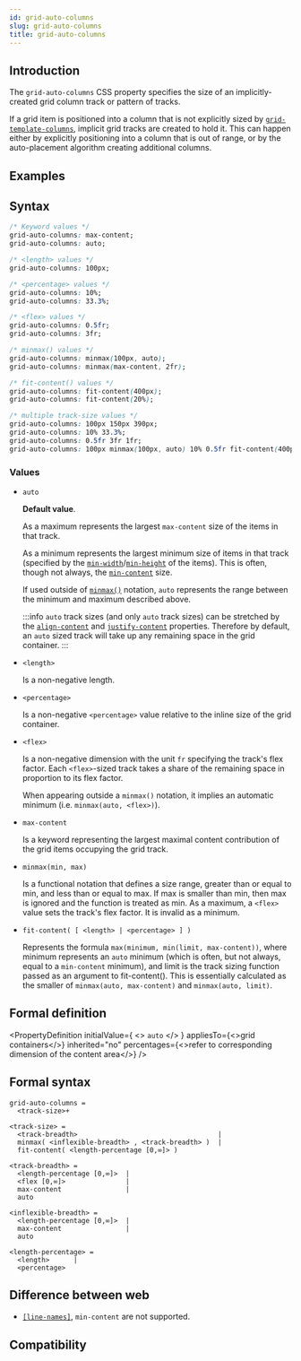 ```yaml
---
id: grid-auto-columns
slug: grid-auto-columns
title: grid-auto-columns
---
```


## Introduction

The `grid-auto-columns` CSS property specifies the size of an implicitly-created grid column track or pattern of tracks.

If a grid item is positioned into a column that is not explicitly sized by [`grid-template-columns`](./grid-template-columns), implicit grid tracks are created to hold it. This can happen either by explicitly positioning into a column that is out of range, or by the auto-placement algorithm creating additional columns.

## Examples


<Go
  example="css-api"
  defaultFile="src/grid-auto-columns/App.tsx"
  img="https://lf-lynx.tiktok-cdns.com/obj/lynx-artifacts-oss-sg/lynx-website/assets/doc/css/grid-auto-columns.png"
  defaultEntryFile="dist/grid-auto-columns.lynx.bundle"
  entry="src/grid-auto-columns"
/>

## Syntax

```css
/* Keyword values */
grid-auto-columns: max-content;
grid-auto-columns: auto;

/* <length> values */
grid-auto-columns: 100px;

/* <percentage> values */
grid-auto-columns: 10%;
grid-auto-columns: 33.3%;

/* <flex> values */
grid-auto-columns: 0.5fr;
grid-auto-columns: 3fr;

/* minmax() values */
grid-auto-columns: minmax(100px, auto);
grid-auto-columns: minmax(max-content, 2fr);

/* fit-content() values */
grid-auto-columns: fit-content(400px);
grid-auto-columns: fit-content(20%);

/* multiple track-size values */
grid-auto-columns: 100px 150px 390px;
grid-auto-columns: 10% 33.3%;
grid-auto-columns: 0.5fr 3fr 1fr;
grid-auto-columns: 100px minmax(100px, auto) 10% 0.5fr fit-content(400px);
```

### Values

- `auto`

  **Default value**.

  As a maximum represents the largest `max-content` size of the items in that track.

  As a minimum represents the largest minimum size of items in that track (specified by the [`min-width`](./min-width)/[`min-height`](./min-height) of the items). This is often, though not always, the [`min-content`](https://developer.mozilla.org/en-US/docs/Web/CSS/min-content) size.

  If used outside of [`minmax()`](https://developer.mozilla.org/en-US/docs/Web/CSS/minmax) notation, `auto` represents the range between the minimum and maximum described above.

  :::info
  `auto` track sizes (and only `auto` track sizes) can be stretched by the [`align-content`](./align-content.mdx) and [`justify-content`](./justify-content.mdx) properties. Therefore by default, an `auto` sized track will take up any remaining space in the grid container.
  :::

- `<length>`

  Is a non-negative length.

- `<percentage>`

  Is a non-negative `<percentage>` value relative to the inline size of the grid container.

- `<flex>`

  Is a non-negative dimension with the unit `fr` specifying the track's flex factor. Each `<flex>`-sized track takes a share of the remaining space in proportion to its flex factor.

  When appearing outside a `minmax()` notation, it implies an automatic minimum (i.e. `minmax(auto, <flex>)`).

- `max-content`

  Is a keyword representing the largest maximal content contribution of the grid items occupying the grid track.

- `minmax(min, max)`

  Is a functional notation that defines a size range, greater than or equal to min, and less than or equal to max. If max is smaller than min, then max is ignored and the function is treated as min. As a maximum, a `<flex>` value sets the track's flex factor. It is invalid as a minimum.

- `fit-content( [ <length> | <percentage> ] )`

  Represents the formula `max(minimum, min(limit, max-content))`, where minimum represents an `auto` minimum (which is often, but not always, equal to a `min-content` minimum), and limit is the track sizing function passed as an argument to fit-content(). This is essentially calculated as the smaller of `minmax(auto, max-content)` and `minmax(auto, limit)`.

## Formal definition


<PropertyDefinition
  initialValue={
    <>
      <code>auto</code>
    </>
  }
  appliesTo={<>grid containers</>}
  inherited="no"
  percentages={<>refer to corresponding dimension of the content area</>}
/>

## Formal syntax

```
grid-auto-columns =
  <track-size>+

<track-size> =
  <track-breadth>                                   |
  minmax( <inflexible-breadth> , <track-breadth> )  |
  fit-content( <length-percentage [0,∞]> )

<track-breadth> =
  <length-percentage [0,∞]>  |
  <flex [0,∞]>               |
  max-content                |
  auto

<inflexible-breadth> =
  <length-percentage [0,∞]>  |
  max-content                |
  auto

<length-percentage> =
  <length>      |
  <percentage>
```

## Difference between web

- [`[line-names]`](https://developer.mozilla.org/en-US/docs/Web/CSS/CSS_grid_layout/Grid_layout_using_named_grid_lines), `min-content` are not supported.

## Compatibility


<LegacyCompatTable metadata="css/properties/grid-auto-columns" />
